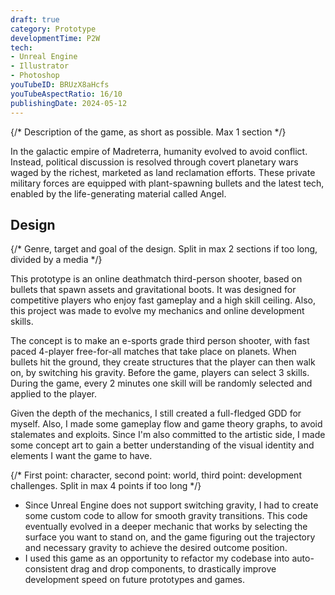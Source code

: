 ```yaml
---
draft: true
category: Prototype
developmentTime: P2W
tech:
- Unreal Engine
- Illustrator
- Photoshop
youTubeID: BRUzX8aHcfs
youTubeAspectRatio: 16/10
publishingDate: 2024-05-12
---
```


{/* Description of the game, as short as possible. Max 1 section */}

In the galactic empire of Madreterra, humanity evolved to avoid conflict. Instead, political discussion is resolved through covert planetary wars waged by the richest, marketed as land reclamation efforts. These private military forces are equipped with plant-spawning bullets and the latest tech, enabled by the life-generating material called Angel.

## Design

{/* Genre, target and goal of the design. Split in max 2 sections if too long, divided by a media */}

This prototype is an online deathmatch third-person shooter, based on bullets that spawn assets and gravitational boots. It was designed for competitive players who enjoy fast gameplay and a high skill ceiling. Also, this project was made to evolve my mechanics and online development skills.

The concept is to make an e-sports grade third person shooter, with fast paced 4-player free-for-all matches that take place on planets. When bullets hit the ground, they create structures that the player can then walk on, by switching his gravity. Before the game, players can select 3 skills. During the game, every 2 minutes one skill will be randomly selected and applied to the player.

Given the depth of the mechanics, I still created a full-fledged GDD for myself. Also, I made some gameplay flow and game theory graphs, to avoid stalemates and exploits. Since I'm also committed to the artistic side, I made some concept art to gain a better understanding of the visual identity and elements I want the game to have.

{/* First point: character, second point: world, third point: development challenges. Split in max 4 points if too long */}

* Since Unreal Engine does not support switching gravity, I had to create some custom code to allow for smooth gravity transitions. This code eventually evolved in a deeper mechanic that works by selecting the surface you want to stand on, and the game figuring out the trajectory and necessary gravity to achieve the desired outcome position.
* I used this game as an opportunity to refactor my codebase into auto-consistent drag and drop components, to drastically improve development speed on future prototypes and games.